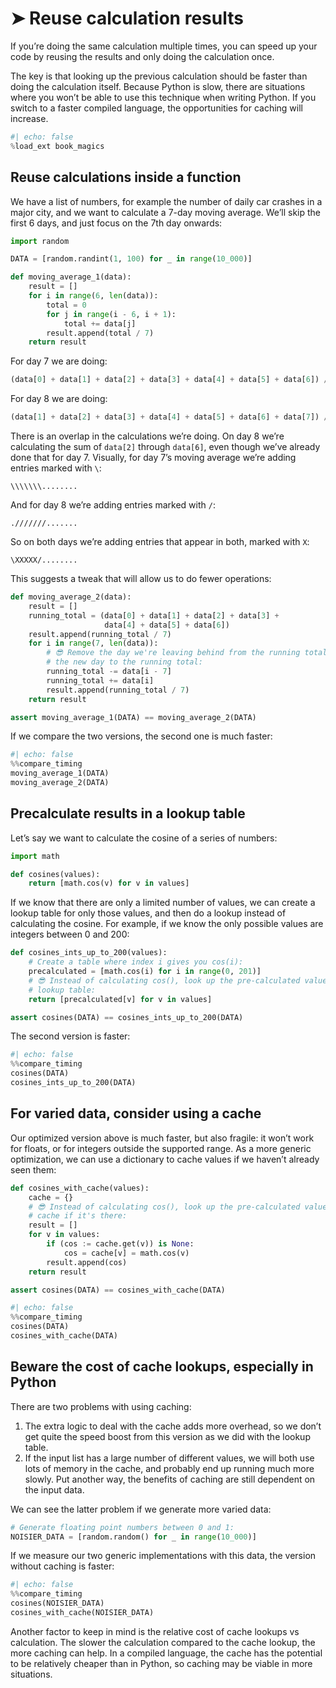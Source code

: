 # ➤ Reuse calculation results

If you're doing the same calculation multiple times, you can speed up your code by reusing the results and only doing the calculation once.

The key is that looking up the previous calculation should be faster than doing the calculation itself.
Because Python is slow, there are situations where you won't be able to use this technique when writing Python.
If you switch to a faster compiled language, the opportunities for caching will increase.

```python
#| echo: false
%load_ext book_magics
```

## Reuse calculations inside a function

We have a list of numbers, for example the number of daily car crashes in a major city, and we want to calculate a 7-day moving average.
We'll skip the first 6 days, and just focus on the 7th day onwards:

```python
import random

DATA = [random.randint(1, 100) for _ in range(10_000)]

def moving_average_1(data):
    result = []
    for i in range(6, len(data)):
        total = 0
        for j in range(i - 6, i + 1):
            total += data[j]
        result.append(total / 7)
    return result
```

For day 7 we are doing:

```python
(data[0] + data[1] + data[2] + data[3] + data[4] + data[5] + data[6]) / 7
```

For day 8 we are doing:

```python
(data[1] + data[2] + data[3] + data[4] + data[5] + data[6] + data[7]) / 7
```

There is an overlap in the calculations we're doing.
On day 8 we're calculating the sum of `data[2]` through `data[6]`, even though we've already done that for day 7.
Visually, for day 7's moving average we're adding entries marked with `\`:

```
\\\\\\\........
```

And for day 8 we're adding entries marked with `/`:

```
.///////.......
```

So on both days we're adding entries that appear in both, marked with `X`:

```
\XXXXX/........
```

This suggests a tweak that will allow us to do fewer operations:

```python
def moving_average_2(data):
    result = []
    running_total = (data[0] + data[1] + data[2] + data[3] +
                     data[4] + data[5] + data[6])
    result.append(running_total / 7)
    for i in range(7, len(data)):
        # 😎 Remove the day we're leaving behind from the running total, add
        # the new day to the running total:
        running_total -= data[i - 7]
        running_total += data[i]
        result.append(running_total / 7)
    return result

assert moving_average_1(DATA) == moving_average_2(DATA)
```

If we compare the two versions, the second one is much faster:

```python
#| echo: false
%%compare_timing
moving_average_1(DATA)
moving_average_2(DATA)
```

## Precalculate results in a lookup table

Let's say we want to calculate the cosine of a series of numbers:

```python
import math

def cosines(values):
    return [math.cos(v) for v in values]
```

If we know that there are only a limited number of values, we can create a lookup table for only those values, and then do a lookup instead of calculating the cosine.
For example, if we know the only possible values are integers between 0 and 200:

```python
def cosines_ints_up_to_200(values):
    # Create a table where index i gives you cos(i):
    precalculated = [math.cos(i) for i in range(0, 201)]
    # 😎 Instead of calculating cos(), look up the pre-calculated value in the
    # lookup table:
    return [precalculated[v] for v in values]

assert cosines(DATA) == cosines_ints_up_to_200(DATA)
```

The second version is faster:

```python
#| echo: false
%%compare_timing
cosines(DATA)
cosines_ints_up_to_200(DATA)
```

## For varied data, consider using a cache

Our optimized version above is much faster, but also fragile: it won't work for floats, or for integers outside the supported range.
As a more generic optimization, we can use a dictionary to cache values if we haven't already seen them:

```python
def cosines_with_cache(values):
    cache = {}
    # 😎 Instead of calculating cos(), look up the pre-calculated value in the
    # cache if it's there:
    result = []
    for v in values:
        if (cos := cache.get(v)) is None:
            cos = cache[v] = math.cos(v)
        result.append(cos)
    return result

assert cosines(DATA) == cosines_with_cache(DATA)
```

```python
#| echo: false
%%compare_timing
cosines(DATA)
cosines_with_cache(DATA)
```

## Beware the cost of cache lookups, especially in Python

There are two problems with using caching:

1. The extra logic to deal with the cache adds more overhead, so we don't get quite the speed boost from this version as we did with the lookup table.
2. If the input list has a large number of different values, we will both use lots of memory in the cache, and probably end up running much more slowly.
   Put another way, the benefits of caching are still dependent on the input data.

We can see the latter problem if we generate more varied data:

```python
# Generate floating point numbers between 0 and 1:
NOISIER_DATA = [random.random() for _ in range(10_000)]
```

If we measure our two generic implementations with this data, the version without caching is faster:

```python
#| echo: false
%%compare_timing
cosines(NOISIER_DATA)
cosines_with_cache(NOISIER_DATA)
```

Another factor to keep in mind is the relative cost of cache lookups vs calculation.
The slower the calculation compared to the cache lookup, the more caching can help.
In a compiled language, the cache has the potential to be relatively cheaper than in Python, so caching may be viable in more situations.
